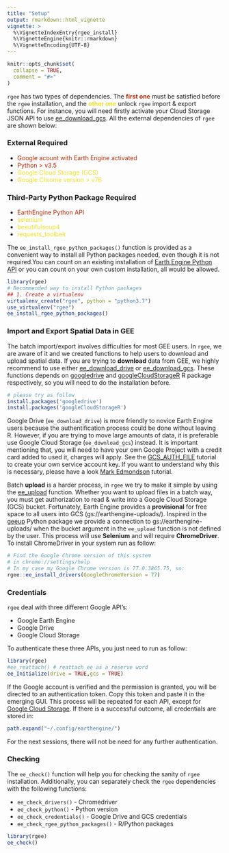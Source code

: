 ```yaml
---
title: "Setup"
output: rmarkdown::html_vignette
vignette: >
  %\VignetteIndexEntry{rgee_install}
  %\VignetteEngine{knitr::rmarkdown}
  %\VignetteEncoding{UTF-8}
---
```


```r
knitr::opts_chunk$set(
  collapse = TRUE,
  comment = "#>"
)
```

`rgee` has two types of dependencies. The <span style="color:#b52b09">**first one**</span> must be satisfied before the `rgee` installation, and the <span style="color:#f0df26">**other one**</span> unlock `rgee` import & export functions. For instance, you will need firstly activate your Cloud Storage JSON API to use [ee_download_gcs](https://csaybar.github.io/rgee/reference/ee_download_gcs.html). All the external dependencies of `rgee` are shown below:

### External Required 

- <span style="color:#b52b09">Google acount with Earth Engine activated</span>
- <span style="color:#b52b09">Python > v3.5</span>
- <span style="color:#f0df26">Google Cloud Storage (GCS)</span>
- <span style="color:#f0df26">Google Chrome version > v76 </span>

### Third-Party Python Package Required

- <span style="color:#b52b09"> EarthEngine Python API</span>
- <span style="color:#f0df26"> selenium </span>
- <span style="color:#f0df26">beautifulsoup4</span>
- <span style="color:#f0df26">requests_toolbelt</span>

The `ee_install_rgee_python_packages()` function is provided as a convenient way to install all Python packages needed, even though it is not required.You can count on an existing installation of [Earth Engine Python API](https://pypi.org/project/earthengine-api/) or you can count on your own custom installation, all would be allowed.

```r
library(rgee)
# Recommended way to install Python packages
## 1. Create a virtualenv
virtualenv_create("rgee", python = "python3.7")
use_virtualenv("rgee")
ee_install_rgee_python_packages()
```

### Import and Export Spatial Data in GEE

The batch import/export involves difficulties for most GEE users. In `rgee`, we are aware of it and we created functions to help users to download and upload spatial data. If you are trying to **download** data from GEE, we highly recommend to use either [ee_download_drive](https://csaybar.github.io/rgee/reference/ee_download_drive.html) or [ee_download_gcs](https://csaybar.github.io/rgee/reference/ee_download_gcs.html). These functions depends on [googledrive](https://googledrive.tidyverse.org/) and  [googleCloudStorageR](http://code.markedmondson.me/googleCloudStorageR/) R package respectively, so you will need to do the installation before.

```r
# please try as follow
install.packages('googledrive')
install.packages('googleCloudStorageR')
```

Google Drive (`ee_download_drive`) is more friendly to novice Earth Engine users because the authentification process could be done without leaving R. However, if you are trying to move large amounts of data, it is preferable use Google Cloud Storage (`ee_download_gcs`) instead. It is important mentioning that, you will need to have your own Google Project with a credit card added to used it, charges will apply. See the [GCS_AUTH_FILE](http://code.markedmondson.me/googleCloudStorageR/articles/googleCloudStorageR.html) tutorial to create your own service account key. If you want to understand why this is necessary, please have a look [Mark Edmondson](http://code.markedmondson.me/googleCloudStorageR/articles/googleCloudStorageR.html) tutorial.

Batch **upload** is a harder process, in `rgee` we try to make it simple by using the [ee_upload](https://csaybar.github.io/rgee/reference/ee_upload.html) function. Whether you want to upload files in a batch way, you must get authorization to read & write into a Google Cloud Storage (GCS) bucket. Fortunately, Earth Engine provides a **provisional** for free space to all users into GCS (gs://earthengine-uploads/). Inspired in the [geeup](https://pypi.org/project/geeup/0.3.3/) Python package we provide a connection to gs://earthengine-uploads/ when the bucket argument in the `ee_upload` function is not defined by the user. This process will use **Selenium** and will require **ChromeDriver**. To install ChromeDriver in your system run as follow:

```r
# Find the Google Chrome version of this system
# in chrome://settings/help
# In my case my Google Chrome version is 77.0.3865.75, so:
rgee::ee_install_drivers(GoogleChromeVersion = 77)
```

### Credentials

`rgee` deal with three different Google API's:

- Google Earth Engine
- Google Drive
- Google Cloud Storage

To authenticate these three APIs, you just need to run as follow:

```r
library(rgee)
#ee_reattach() # reattach ee as a reserve word
ee_Initialize(drive = TRUE,gcs = TRUE)
```

If the Google account is verified and the permission is granted, you will be directed to an authentication token. Copy this token and paste it in the emerging GUI. This process will be repeated for each API, except for [Google Cloud Storage](http://code.markedmondson.me/googleCloudStorageR/articles/googleCloudStorageR.html). If there is a successful outcome, all credentials are stored in:

```r
path.expand("~/.config/earthengine/")
```

For the next sessions, there will not be need for any further authentication.

### Checking

The `ee_check()` function will help you for checking the sanity of `rgee` installation. Additionally, you can separately check the `rgee` dependencies with the following functions:

- `ee_check_drivers()` - Chromedriver
- `ee_check_python()` - Python version
- `ee_check_credentials()` - Google Drive and GCS credentials
- `ee_check_rgee_python_packages()` - R/Python packages

```r
library(rgee)
ee_check()
```
